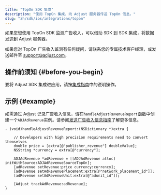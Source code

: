 ```yaml
---
title: "TopOn SDK 集成"
description: "使用 TopOn 集成，向 Adjust 服务器传送 TopOn 信息。"
slug: "zh/sdk/ios/integrations/topon"
---
```


<MinorVersion added="v4.35.3">

如果您想使用 TopOn SDK 监测广告收入，可以借助 SDK 到 SDK 集成，将数据发送到 Adjust 服务器。

</MinorVersion>
<Callout type="note">

如果您对 TopOn 广告收入监测有任何疑问，请联系您的专属技术客户经理，或发送邮件至 [support@adjust.com](mailto:support@adjust.com)。

</Callout>

## 操作前须知 {#before-you-begin}

要将 Adjust SDK 集成进应用，请按[集成指南](/zh/sdk/ios)中的说明操作。

## 示例 {#example}

如需通过 Adjust 记录广告收入信息，请在`handleAdjustRevenueReport`函数中创建一个`ADJAdRevenue`实例。请参阅[发送广告收入信息指南](/zh/sdk/ios/features/ad-revenue)了解更多信息。

```objc
- (void)handleAdjustRevenueReport:(NSDictionary *)extra {

    // Developers with high precision requirements need to convert themselves
    double price = [extra[@"publisher_revenue"] doubleValue];
    NSString *currency = extra[@"currency"];

    ADJAdRevenue *adRevenue = [[ADJAdRevenue alloc] initWithSource:ADJAdRevenueSourceTopOn];
    [adRevenue setRevenue:price currency:currency];
    [adRevenue setAdRevenuePlacement:extra[@"network_placement_id"]];
    [adRevenue setAdRevenueUnit:extra[@"adunit_id"]];

    [Adjust trackAdRevenue:adRevenue];
}
```
